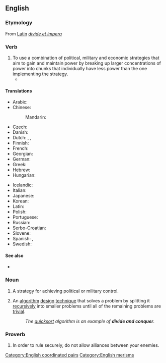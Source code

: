 ==English==
{{wikipedia}}

===Etymology===
From [[w:Latin|Latin]] ''[[divide et impera]]''

===Verb===
{{en-verb|divide<> and conquer<>}}

# To use a combination of political, military and economic strategies that aim to gain and maintain power by breaking up larger concentrations of power into chunks that individually have less power than the one implementing the strategy.
#* {{quote-journal|en|date=2020 December 2|author=Philip Haigh|title=A winter of discontent caused by threat of union action|journal=Rail|page=62|text=It added that it can't begin pay talks without permission from Transport Scotland, and then cited a TSSA union survey of ScotRail that suggested that most of its members were against strikes, instead preferring job security rather than a pay rise. This prompted the TSSA to accuse ScotRail of trying to '''divide and conquer'''.}}

====Translations====
{{trans-top|Divide and conquer}}
* Arabic: {{t|ar|فَرِّق تَسُد}}
* Chinese:
*: Mandarin: {{t+|cmn|分而治之|tr=fēn'érzhìzhī|sc=Hani}}
* Czech: {{t|cs|rozděl a panuj}}
* Danish: {{t|da|del og hersk}}
* Dutch: {{t|nl|divide et impera}}, {{t|nl|deel en heers}}, {{t|nl|verdeel en heers}}
* Finnish: {{t+|fi|hajota ja hallitse}}
* French: {{t+|fr|diviser pour mieux régner}}
* Georgian: {{t+|ka|დაყავი და იბატონე}}
* German: {{t|de|teile und herrsche}}
* Greek: {{t+|el|διαίρει και βασίλευε}}
* Hebrew: {{t+|he|הפרד ומשול|tr=hafréd umshól}}
* Hungarian: {{t+|hu|oszd meg és uralkodj}}
{{trans-mid}}
* Icelandic: {{t|is|deila og drottna}}
* Italian: {{t|it|dividi e domina}}
* Japanese: {{t|ja|分割統治|tr=ぶんかつとうち, bunkatsu-tōchi}}
* Korean: {{t|ko|분열시킨 뒤에 정복한다}}
* Latin: {{t|la|divide et impera}}
* Polish: {{t|pl|dziel i rządź}}
* Portuguese: {{t|pt|dividir e conquistar}}
* Russian: {{t|ru|разделя́й и вла́ствуй}}
* Serbo-Croatian: {{t|sh|завади па владај|tr=zavadi pa vladaj|sc=Cyrl}}
* Slovene: {{t|sl|deli in vladaj}}
* Spanish: {{t|es|divide y conquista}}, {{t|es|divide y vencerás}}
* Swedish: {{t|sv|söndra och härska}}
{{trans-bottom}}

====See also====
* {{l|en|divide and rule}}

===Noun===
{{en-noun|-}}

# A strategy for achieving political or military control.
# {{lb|en|computer science}} An [[algorithm]] [[design]] [[technique]] that solves a problem by splitting it [[recursively]] into smaller problems until all of the remaining problems are [[trivial]].
#: ''The [[quicksort]] algorithm is an example of '''divide and conquer'''.''

===Proverb===
{{en-proverb}}
# In order to rule securely, do not allow alliances between your enemies.

[[Category:English coordinated pairs]]
[[Category:English merisms]]
